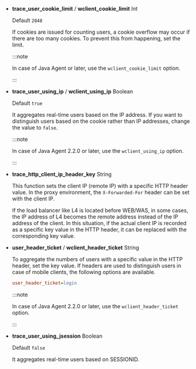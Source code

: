 -   **trace_user_cookie_limit** / **wclient_cookie_limit** <span class='type'>Int</span>

    Default `2048`

    If cookies are issued for counting users, a cookie overflow may occur if there are too many cookies. To prevent this from happening, set the limit.

    :::note

    In case of Java Agent or later, use the `wclient_cookie_limit` option.

    :::

-   **trace_user_using_ip** / **wclient_using_ip** <span class='type'>Boolean</span>

    Default `true`

    It aggregates real-time users based on the IP address. If you want to distinguish users based on the cookie rather than IP addresses, change the value to `false`.

    :::note

    In case of Java Agent 2.2.0 or later, use the `wclient_using_ip` option.

    :::

-   **trace_http_client_ip_header_key** <span class='type'>String</span>

    This function sets the client IP (remote IP) with a specific HTTP header value. In the proxy environment, the `X-Forwarded-For` header can be set with the client IP.

    If the load balancer like L4 is located before WEB/WAS, in some cases, the IP address of L4 becomes the remote address instead of the IP address of the client. In this situation, if the actual client IP is recorded as a specific key value in the HTTP header, it can be replaced with the corresponding key value.

-   **user_header_ticket** / **wclient_header_ticket** <span class='type'>String</span>

    To aggregate the numbers of users with a specific value in the HTTP header, set the key value. If headers are used to distinguish users in case of mobile clients, the following options are available.

    ```ini title='whatap.conf'
    user_header_ticket=login
    ```

    :::note

    In case of Java Agent 2.2.0 or later, use the `wclient_header_ticket` option.

    :::

-   **trace_user_using_jsession** <span class='type'>Boolean</span>

    Default `false`

    It aggregates real-time users based on SESSIONID.
